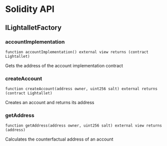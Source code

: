 # Solidity API

## ILightalletFactory

### accountImplementation

```solidity
function accountImplementation() external view returns (contract Lightallet)
```

Gets the address of the account implementation contract

### createAccount

```solidity
function createAccount(address owner, uint256 salt) external returns (contract Lightallet)
```

Creates an account and returns its address

### getAddress

```solidity
function getAddress(address owner, uint256 salt) external view returns (address)
```

Calculates the counterfactual address of an account

